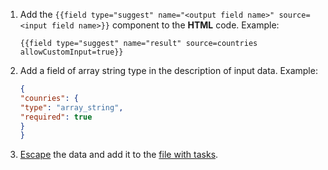 1. Add the `{{field type="suggest" name="<output field name>" source=<input field name>}}` component to the **HTML** code. Example:

    ```plaintext
    {{field type="suggest" name="result" source=countries allowCustomInput=true}}
    ```

1. Add a field of array string type in the description of input data. Example:

    ```json
    {
    "counries": {
    "type": "array_string",
    "required": true
    }
    }
    ```

1. [Escape](/docs/guide/pool_csv#json) the data and add it to the [file with tasks](/docs/glossary#tsv).

    <Cut title="Example">

    <Image width="371px" withBackground imageId="1675426664204" alt="" />

    </Cut>
